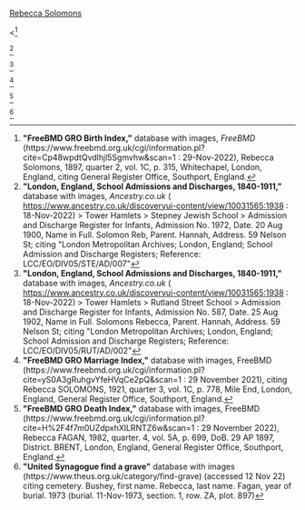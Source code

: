 [[Solomons-294 | Rebecca Solomons]]

<<ref>
'''"FreeBMD GRO Birth Index,"''' database with images, ''FreeBMD'' (https://www.freebmd.org.uk/cgi/information.pl?cite=Cp48wpdtQvdlhjl5Sgmvhw&scan=1 : 29-Nov-2022),
Rebecca Solomons, 1897, quarter 2, vol. 1C, p. 315, Whitechapel, London, England,
citing General Register Office, Southport, England.
</ref>

<ref>
'''"London, England, School Admissions and Discharges, 1840-1911,"''' database with images, ''Ancestry.co.uk'' ( https://www.ancestry.co.uk/discoveryui-content/view/10031565:1938 : 18-Nov-2022) > Tower Hamlets > Stepney Jewish School > Admission and Discharge Register for Infants,
Admission No. 1972, Date. 20 Aug 1900, Name in Full. Solomon Reb, Parent. Hannah, Address. 59 Nelson St;
citing "London Metropolitan Archives; London, England; School Admission and Discharge Registers; Reference: LCC/EO/DIV05/STE/AD/007"
</ref>

<ref>
'''"London, England, School Admissions and Discharges, 1840-1911,"''' database with images, ''Ancestry.co.uk'' ( https://www.ancestry.co.uk/discoveryui-content/view/10031565:1938 : 18-Nov-2022) > Tower Hamlets > Rutland Street School > Admission and Discharge Register for Infants,
Admission No. 587, Date. 25 Aug 1902, Name in Full. Solomons Rebecca, Parent. Hannah, Address. 59 Nelson St;
citing "London Metropolitan Archives; London, England; School Admission and Discharge Registers; Reference: LCC/EO/DIV05/RUT/AD/002"
</ref>

<ref>
'''"FreeBMD GRO Marriage Index,"''' database with images, FreeBMD (https://www.freebmd.org.uk/cgi/information.pl?cite=yS0A3gRuhgvYfeHVqCe2pQ&scan=1 : 29 November 2021), 
citing Rebecca SOLOMONS, 1921, quarter 3, vol. 1C, p. 778, Mile End, London, England, General Register Office, Southport, England.
</ref>

<ref>
'''"FreeBMD GRO Death Index,"''' database with images, FreeBMD (https://www.freebmd.org.uk/cgi/information.pl?cite=H%2F4f7m0UZdpxhXlLRNTZ6w&scan=1 : 29 November 2022),
Rebecca FAGAN, 1982, quarter. 4, vol. 5A, p. 699, DoB. 29 AP 1897, District. BRENT, London, England, General Register Office, Southport, England.
</ref>

<ref>
'''"United Synagogue find a grave"''' database with images (https://www.theus.org.uk/category/find-grave) (accessed 12 Nov 22)
citing cemetery. Bushey, first name. Rebecca, last name. Fagan, year of burial. 1973
(burial. 11-Nov-1973, section. 1, row. ZA, plot. 897)
</ref>
